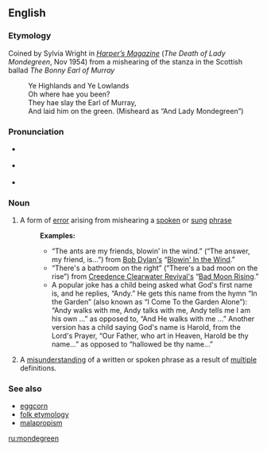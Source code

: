 {{was wotd|2006|June|30}}
==English==

{{wikipedia}}

===Etymology===
Coined by Sylvia Wright in ''[[w:Harper's Magazine|Harper’s Magazine]]'' (''The Death of Lady Mondegreen'', Nov 1954) from a mishearing of the stanza in the Scottish ballad ''The Bonny Earl of Murray''
:Ye Highlands and Ye Lowlands
:Oh where hae you been?
:They hae slay the Earl of Murray,
:And laid him on the green.  (Misheard as “And Lady Mondegreen”)

===Pronunciation===
*{{IPA|/ˈmɒndəgri:n/}} {{italbrac|UK}}
*{{IPA|/ˈmɑndəgriːn/}} {{italbrac|US}}
*{{audio|en-us-mondegreen.ogg|Audio (US)}}

===Noun===
{{en-noun}}

# A form of [[error]] arising from mishearing a [[spoken]] or [[sung]] [[phrase]]
#:'''Examples:'''
#:* “The ants are my friends, blowin’ in the wind.” (“The answer, my friend, is...”) from [[w:Bob Dylan|Bob Dylan's]] “[[w:Blowin'_in_the_Wind|Blowin' In the Wind]].”
#:* “There's a bathroom on the right” (“There's a bad moon on the rise”) from [[w:Creedence Clearwater Revival|Creedence Clearwater Revival's]] “[[w:Bad_Moon_Rising_(song)|Bad Moon Rising]].”
#:*A popular joke has a child being asked what God's first name is, and he replies, “Andy.” He gets this name from the hymn “In the Garden” (also known as “I Come To the Garden Alone”): “Andy walks with me, Andy talks with me, Andy tells me I am his own ...” as opposed to, “And He walks with me ...” Another version has a child saying God's name is Harold, from the Lord's Prayer, “Our Father, who art in Heaven, Harold be thy name...” as opposed to “hallowed be thy name...”
# {{rare}} A [[misunderstanding]] of a written or spoken phrase as a result of [[multiple]] definitions.

===See also===
*[[eggcorn]]
*[[folk etymology]]
*[[malapropism]]

[[ru:mondegreen]]